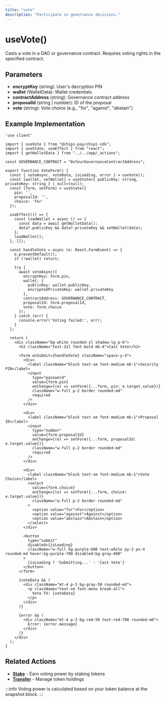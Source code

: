 ```yaml
---
title: "vote"
description: "Participate in governance decisions."
---
```


# useVote()

Casts a vote in a DAO or governance contract. Requires voting rights in the specified contract.

## Parameters

- **encryptKey** (string): User's decryption PIN
- **wallet** (WalletData): Wallet credentials
- **contractAddress** (string): Governance contract address
- **proposalId** (string | number): ID of the proposal
- **vote** (string): Vote choice (e.g., "for", "against", "abstain")

## Example Implementation

```tsx
'use client'

import { useVote } from "@chipi-pay/chipi-sdk";
import { useState, useEffect } from "react";
import { getWalletData } from "../../app/_actions";

const GOVERNANCE_CONTRACT = "0xYourGovernanceContractAddress";

export function VoteForm() {
  const { voteAsync, voteData, isLoading, error } = useVote();
  const [wallet, setWallet] = useState<{ publicKey: string, privateKey: string } | null>(null);
  const [form, setForm] = useState({
    pin: '',
    proposalId: '',
    choice: 'for'
  });

  useEffect(() => {
    const loadWallet = async () => {
      const data = await getWalletData();
      data?.publicKey && data?.privateKey && setWallet(data);
    };
    loadWallet();
  }, []);

  const handleVote = async (e: React.FormEvent) => {
    e.preventDefault();
    if (!wallet) return;

    try {
      await voteAsync({
        encryptKey: form.pin,
        wallet: {
          publicKey: wallet.publicKey,
          encryptedPrivateKey: wallet.privateKey
        },
        contractAddress: GOVERNANCE_CONTRACT,
        proposalId: form.proposalId,
        vote: form.choice
      });
    } catch (err) {
      console.error('Voting failed:', err);
    }
  };

  return (
    <div className="bg-white rounded-xl shadow-lg p-6">
      <h2 className="text-2xl font-bold mb-4">Cast Vote</h2>
      
      <form onSubmit={handleVote} className="space-y-4">
        <div>
          <label className="block text-sm font-medium mb-1">Security PIN</label>
          <input
            type="password"
            value={form.pin}
            onChange={(e) => setForm({...form, pin: e.target.value})}
            className="w-full p-2 border rounded-md"
            required
          />
        </div>

        <div>
          <label className="block text-sm font-medium mb-1">Proposal ID</label>
          <input
            type="number"
            value={form.proposalId}
            onChange={(e) => setForm({...form, proposalId: e.target.value})}
            className="w-full p-2 border rounded-md"
            required
          />
        </div>

        <div>
          <label className="block text-sm font-medium mb-1">Vote Choice</label>
          <select
            value={form.choice}
            onChange={(e) => setForm({...form, choice: e.target.value})}
            className="w-full p-2 border rounded-md"
          >
            <option value="for">For</option>
            <option value="against">Against</option>
            <option value="abstain">Abstain</option>
          </select>
        </div>

        <button 
          type="submit" 
          disabled={isLoading}
          className="w-full bg-purple-600 text-white py-2 px-4 rounded-md hover:bg-purple-700 disabled:bg-gray-400"
        >
          {isLoading ? 'Submitting...' : 'Cast Vote'}
        </button>
      </form>

      {voteData && (
        <div className="mt-4 p-3 bg-gray-50 rounded-md">
          <p className="text-sm font-mono break-all">
            Vote TX: {voteData}
          </p>
        </div>
      )}

      {error && (
        <div className="mt-4 p-3 bg-red-50 text-red-700 rounded-md">
          Error: {error.message}
        </div>
      )}
    </div>
  );
}
```

## Related Actions

- **[Stake](/actions/stake.mdx)** - Earn voting power by staking tokens
- **[Transfer](/actions/transfer.mdx)** - Manage token holdings

:::info
Voting power is calculated based on your token balance at the snapshot block.
:::
